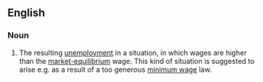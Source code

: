 {{rfv}}
{{wikipedia|Unemployment types}}
==English==

===Noun===
{{en-noun|sg=[[classical]] [[unemployment]]|-}}

# The resulting [[unemployment]] in a situation, in which wages are higher than the [[market-equilibrium]] wage.  This kind of situation is suggested to arise e.g. as a result of a too generous [[minimum wage]] law.